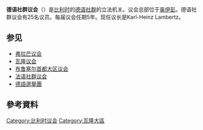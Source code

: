 {{Infobox legislature
| name           = 比利時德語社群議會
| native_name    = {{lang|de|Parlament der Deutschsprachigen Gemeinschaft}}
| house_type     = [[一院制|一院制]]
| coa_pic        = 
| leader1_type   = 議長
| leader1        = {{le|Karl-Heinz Lambertz}}
| party1         = 
| election1      = 
| members        = 25名
| structure1 = German Community Parliament 2019.svg
| structure1_res = 250px
| political_groups1 =
執政黨（13）
*{{colorbox|#00BFFF}} [[親德語社群黨|親德語社群黨]]（6）
*{{colorbox|#FF2A00}} [[社會黨_(比利時)|社會黨]]（4）
*{{colorbox|#1F305E}} [[自由與進步黨|自由與進步黨]]（3）
在野黨 （12）
*{{colorbox|#FFB300}} [[基督教社會黨_(比利時)|基督教社會黨]]（6）
*{{colorbox|#009000}} [[生態_(比利時)|生態]]（3）
*{{colorbox|#006A4E}} Vivant（3）
| term_length    = 5年
| last_election1 = 2019年
| next_election1 = 2024年
| session_room   = Eupen-Parlamentsgebäude der Deutschsprachigen Gemeinschaft (5).jpg
| session_res    = 
| meeting_place  = 奧伊彭議會大樓
| website        = http://www.dgparlament.be/
}}
'''德语社群议会'''（{{lang-de|Parlament der Deutschsprachigen Gemeinschaft}}）是[[比利时|比利时]]的[[比利时德语社群|德语社群]]的立法机关。议会总部位于[[奥伊彭|奥伊彭]]。德语社群议会有25名议员。每届议会任期5年。现任议长是Karl-Heinz Lambertz。
==参见==
*[[弗拉芒议会|弗拉芒议会]]
*[[瓦隆议会|瓦隆议会]]
*[[布鲁塞尔首都大区议会|布鲁塞尔首都大区议会]]
*[[法语社群议会|法语社群议会]]
*[[德語選舉團|德語選舉團]]

==參考資料==
{{Reflist}}

{{比利时政府}}
[[Category:比利时议会|Category:比利时议会]]
[[Category:瓦隆大區|Category:瓦隆大區]]